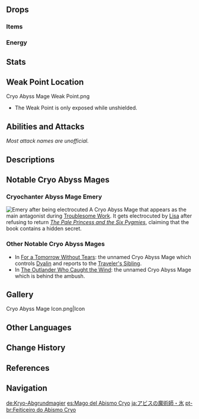 {{Enemy Infobox
|image    = Enemy Cryo Abyss Mage.png
|dmgtype  = Cryo
|weakpoint = yes
|type     = Elite Enemies
|faction  = Abyss Order
|group    = Abyss Mages
|location = Multiple
|family   = The Abyss
|ability1 = Shield
|ability2 = Interruption Resistance
|ability3 = Teleport
|voiceJP  = [http://amuleto.jp/talents/福間竣兵.html Fukuma Shunpei ({{ja|福間竣兵}})]<ref>Twitter: [https://twitter.com/fkmshunp/status/1359480435902877698 JP VA Self Announcement]</ref>
|voiceKR  = [https://namu.wiki/w/남도형 Nam Dohyeong ({{ko|남도형}})]<ref>YouTube: [https://youtu.be/6OoHaXl_hdY?t=209 KR VA Self Announcement]</ref>
}}
{{Enemy Intro}}

==Drops==
===Items===
{{Drops Table|type=Abyss Mages}}

===Energy===
{{Energy Drops
|type  = Cryo
|hp1   = 75
|p1    = 1
|hp2   = 50
|p2    = 1
|hp3   = 25
|p3    = 1
|hp4   = 0
|o4    = 1
}}

==Stats==
{{Enemy Stats|hp_ratio=2|atk_ratio=3|hp_type=1}}

==Weak Point Location==
<gallery>
Cryo Abyss Mage Weak Point.png
</gallery>
* The Weak Point is only exposed while unshielded.

==Abilities and Attacks==
''Most attack names are unofficial.''
{{Enemy Attacks
|name_1 = Frozen Shield
|desc_1 = Upon initiating combat, the Cryo Abyss Mage immediately gains a {{Color|Cryo|[[Frozen#Frozen Element|Frozen]]}} [[Shield]], protecting it from damage. The shield takes damage from certain [[Elemental Reactions]] and [[Poise Damage]] and suffers additional damage based on the strength of the attacks it receives. {{Pyro}} is most effective against the shield.
{{Elemental Shield Data|Cryo|12}}

|name_2 = Cryo Thorns
|desc_2 = Shoots an ice projectile at the target, dealing '''100% ATK''' as {{Color|Cryo DMG}}
|file_2 = Cryo Abyss Mage Normal Attack

|name_3 = Special Attack: Frostdrift Offering
|desc_3 = Drops an icicle from directly above the target 3 times, dealing '''100% ATK''' as {{Color|Cryo DMG}}.
|file_3 = Cryo Abyss Mage Special Attack

|name_4 = Teleportation
|desc_4 = If the target is too far from the mage, it clutches its mask and teleports directly in front of the target, dealing '''100% ATK''' as {{Color|AoE Cryo DMG}} at its location upon reappearance. The mage can also teleport away from the player to avoid attacks when vulnerable.

|name_5 = Rimestorm Rite
|desc_5 = If the mage is left alone after its shield is destroyed, summons 2 rings of icicles that revolve around it similar to [[Kaeya]]'s [[Glacial Waltz]]. Icicles deal '''70% ATK''' as {{Color|Cryo DMG}} and launch targets upon contact. During this attack, the mage's [[Interruption Resistance]] is increased. If the mage is not staggered or defeated within 10 seconds, it regains a Frozen Shield, dealing '''150% ATK''' and '''200% ATK''' as {{Color|AoE Cryo DMG}}.

|name_6 = Water Freeze
|desc_6 = Due to their elemental powers, the Cryo Abyss Mage will freeze [[water]] they touch or hover over. This does not protect them from drowning in deep water if {{Pyro}} attacks are used to melt the ice underneath them.

|name_7 = Enhancement
|desc_7 = Certain enhanced Cryo Abyss Mages can be found in certain [[Domains]], [[Spiral Abyss]], overworld events and challenges. There are 3 possible types of enhancements: Attack, Shield, and Teleportation.
* '''Attack Enhancement:''' While using '''Icicle Rain''', each icicle will leave behind a frozen mist dealing '''30% ATK''' as {{Color|AoE Cryo DoT}} every '''0.5''' seconds. The frozen mist lasts for '''20''' seconds.
* '''Shield Enhancement:''' The '''Frozen Shield''' becomes twice as durable. When a character's attack hits the shield, 1 [[gauge unit]] of Cryo will be applied to the character.
* '''Teleportation Enhancement:''' While teleporting, deals '''100% ATK''' as {{Color|AoE Cryo DMG}} at its location upon disappearance.
}}

==Descriptions==
{{Description|Abyss creatures that call upon Cryo in battle. Though they dabble with great power and can even create icicles by condensing and freezing water vapor in the atmosphere, their bodies are very vulnerable in and of themselves. Once their protective barrier has been broken, they are at your mercy.|[[Archive]]}}

==Notable Cryo Abyss Mages==
===Cryochanter Abyss Mage Emery===
[[File:Miscellaneous Lisa Story Quest Cryo Abyss Mage.png|alt=Cryochanter Abyss Mage Emery|thumb|Emery after being electrocuted]]
A Cryo Abyss Mage that appears as the main antagonist during [[Lost Book|Troublesome Work]]. It gets electrocuted by [[Lisa]] after refusing to return ''[[The Pale Princess and the Six Pygmies]]'', claiming that the book contains a hidden secret.{{clr}}

===Other Notable Cryo Abyss Mages===
*In [[Reunion With the Dragon|For a Tomorrow Without Tears]]: the unnamed Cryo Abyss Mage which controls [[Dvalin]] and reports to the [[Traveler's Sibling]].
*In [[Crash Course|The Outlander Who Caught the Wind]]: the unnamed Cryo Abyss Mage which is behind the ambush.

==Gallery==
<gallery>
Cryo Abyss Mage Icon.png|Icon
</gallery>

==Other Languages==
{{Other Languages
|en      = Cryo Abyss Mage
|zhs     = 冰深渊法师
|zhs_rm  = Bīng Shēnyuān Fǎshī
|zht     = 冰深淵法師
|zht_rm  = Bīng Shēnyuān Fǎshī
|zh_tl   = Cryo Abyss Mage
|ja      = アビスの魔術師・氷
|ja_rm   = Abisu no Majutsushi - Koori
|ja_tl   = Mage of the Abyss - Cryo
|ko      = 얼음의 심연 메이지
|ko_rm   = Eoreum-ui Simyeon Meiji
|ko_tl   = Abyss Mage of Ice
|es      = Mago del Abismo Cryo
|es_tl   = Cryo Abyss Mage
|fr      = Cryomage de l'Abîme
|fr_tl   = Abyss Cryomage
|ru      = Крио маг Бездны
|ru_tl   = Cryo Abyss Mage
|th      = Cryo Abyss Mage
|vi      = Pháp Sư Vực Sâu Băng
|vi_tl   = Cryo Abyss Mage
|de      = Kryo-Abgrundmagier
|de_tl   = Cryo Abyss Mage
|id      = Cryo Abyss Mage
|pt      = Feiticeiro do Abismo Cryo
|pt_tl   = Cryo Abyss Sorcerer
|tr      = Hiçlik Buz Büyücüsü
|tr_tl   = 
|it      = Mago dell'Abisso di Cryo
|it_tl   = 
}}

==Change History==
{{Change History|1.0}}

==References==
{{Reflist}}

==Navigation==
{{Enemy Navbox|type=Elite}}

[[de:Kryo-Abgrundmagier]]
[[es:Mago del Abismo Cryo]]
[[ja:アビスの魔術師・氷]]
[[pt-br:Feiticeiro do Abismo Cryo]]